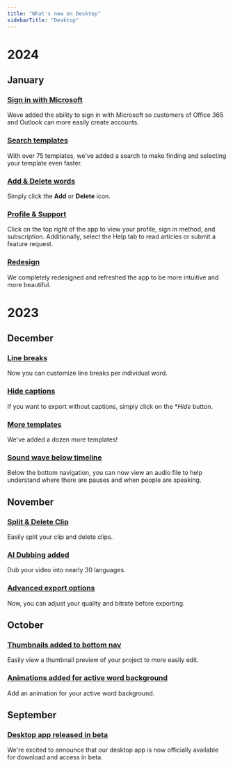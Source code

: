 ```yaml
---
title: "What's new on Desktop"
sidebarTitle: "Desktop"
---
```

<Snippet file="new-features.mdx" />

# 2024 #

## January ##

### [Sign in with Microsoft](/documentation/start-guide/get-the-app/ios) ###

Weve added the ability to sign in with Microsoft so customers of Office 365 and Outlook can more easily create accounts.

### [Search templates](/documentation/captions/templates) ###
With over 75 templates, we've added a search to make finding and selecting your template even faster.

### [Add & Delete words](/documentation/captions/add-captions) ###
Simply click the **Add** or **Delete** icon.

### [Profile & Support](/documentation/start-guide/subscriptions) ###
Click on the top right of the app to view your profile, sign in method, and subscription. Additionally, select the Help tab to read articles or submit a feature request.

### [Redesign](/documentation/start-guide/get-the-app/desktop) ###
We completely redesigned and refreshed the app to be more intuitive and more beautiful.


# 2023 #

## December ##

### [Line breaks](/documentation/captions/word-effects) ###
Now you can customize line breaks per individual word.

### [Hide captions](/documentation/captions/hide-and-delete) ###
If you want to export without captions, simply click on the **Hide* button.


### [More templates](/documentation/captions/templates) ###
We've added a dozen more templates!

### [Sound wave below timeline](/documentation/start-guide/get-the-app/desktop) ###
Below the bottom navigation, you can now view an audio file to help understand where there are pauses and when people are speaking.

## November ##

### [Split & Delete Clip](/documentation/timeline-editing/split-delete) ###
Easily split your clip and delete clips.

### [AI Dubbing added](/documentation/translation-and-dubbing/dubbing) ###
Dub your video into nearly 30 languages.

### [Advanced export options](/documentation/project-settings/export) ###
Now, you can adjust your quality and bitrate before exporting.

## October ##

### [Thumbnails added to bottom nav](/documentation/start-guide/get-the-app/desktop) ###
Easily view a thumbnail preview of your project to more easily edit.

### [Animations added for active word background](/documentation/captions/styles) ###
Add an animation for your active word background.

## September ##

### [Desktop app released in beta](/documentation/start-guide/get-the-app/desktop) ###
We're excited to announce that our desktop app is now officially available for download and access in beta.